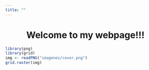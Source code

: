 ```yaml
---
title: ""
---
```


<center>
<h1>Welcome to my webpage!!!</h1>
</center>

```r
library(png)
library(grid)
img <- readPNG("imagenes/cover.png")
grid.raster(img)
```


